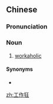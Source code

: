 ==Chinese==
{{zh-forms|type=21}}

===Pronunciation===
{{zh-pron
|m=gōngzuòkuáng
|c=gung1 zok3 kwong4
|cat=n
}}

===Noun===
{{zh-noun}}

# [[workaholic]]

====Synonyms====
* {{zh-l|拼命三郎|tr=pīnmìng sān láng}}

[[zh:工作狂]]